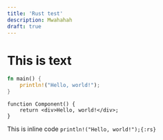```yaml
---
title: 'Rust test'
description: Mwahahah
draft: true
---
```


# This is text

```rust
fn main() {
    println!("Hello, world!");
}
```

```tsx
function Component() {
	return <div>Hello, world!</div>;
}
```

This is inline code `println!("Hello, world!");{:rs}`

